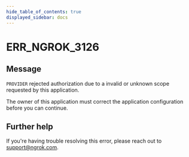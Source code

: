 ```yaml
---
hide_table_of_contents: true
displayed_sidebar: docs
---
```



# ERR_NGROK_3126

## Message

`PROVIDER` rejected authorization due to a invalid or unknown scope requested by this application.

The owner of this application must correct the application configuration before you can continue.

<ErrorDetails error="err_ngrok_3126" />

## Further help

If you're having trouble resolving this error, please reach out to [support@ngrok.com](mailto:support@ngrok.com?subject=Help%20with%20ERR_NGROK_3126).
